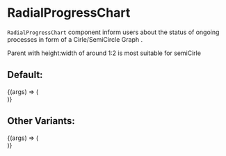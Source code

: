
<Meta
  title="Lab/RadialGraphs/RadialProgressChart"
  component={RadialProgressChart}
/>

# RadialProgressChart

`RadialProgressChart` component inform users about the
status of ongoing processes in form of a Cirle/SemiCircle
Graph .

Parent with height:width of around 1:2 is most suitable for semiCirle

## Default:

<Canvas>
  <Story
    name="Circle"
    args={{
      radialData: testRadialProgressChartData,
      heading: "",
      iconSize: "1.5rem",
      iconTop: "4rem",
      unit: "%",
    }}
  >
    {(args) => (
      <div style={{ width: "16rem", height: "16rem" }}>
        <RadialProgressChart {...args} />
      </div>
    )}
  </Story>
</Canvas>

## Other Variants:

<Canvas>
  <Story
    name="SemiCircle"
    args={{
      radialData: testRadialProgressChartData,
      semiCircle: true,
      heading: " Based on test results",
      iconSize: "1rem",
      iconTop: "3rem",
      unit: "%",
    }}
  >
    {(args) => (
      <div style={{ width: "15rem", height: "20rem" }}>
        <RadialProgressChart {...args} />
      </div>
    )}
  </Story>
</Canvas>

<ArgsTable of={RadialProgressChart} />

